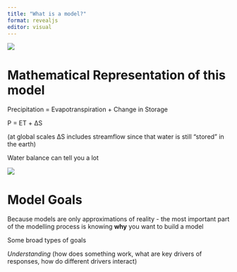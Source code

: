 ```yaml
---
title: "What is a model?"
format: revealjs
editor: visual
---
```


![](images/image2-01.png)

# Mathematical Representation of this model

Precipitation = Evapotranspiration + Change in Storage

P = ET + ΔS

(at global scales ΔS includes streamflow since that water is still "stored" in the earth)

Water balance can tell you a lot

![](../lectures/intro_lecture/assets/img/image2.png)

# Model Goals

Because models are only approximations of reality - the most important part of the modelling process is knowing **why** you want to build a model

Some broad types of goals

*Understanding* (how does something work, what are key drivers of responses, how do different drivers interact)

